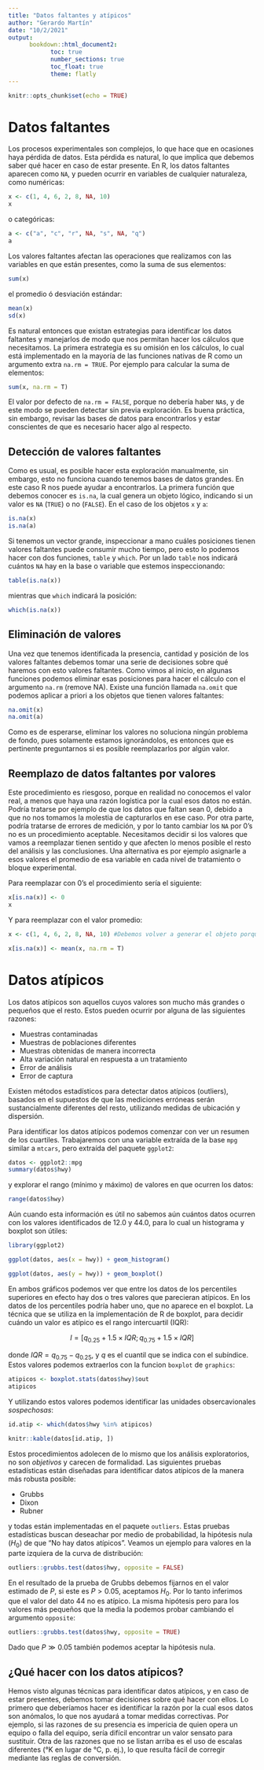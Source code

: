 ```yaml
---
title: "Datos faltantes y atípicos"
author: "Gerardo Martín"
date: "10/2/2021"
output: 
      bookdown::html_document2:
            toc: true 
            number_sections: true
            toc_float: true
            theme: flatly
---
```


```r
knitr::opts_chunk$set(echo = TRUE)
```

# Datos faltantes

Los procesos experimentales son complejos, lo que hace que en ocasiones haya pérdida de datos. Esta pérdida es natural, lo que implica que debemos saber qué hacer en caso de estar presente. En R, los datos faltantes aparecen como `NA`, y pueden ocurrir en variables de cualquier naturaleza, como numéricas:

```r
x <- c(1, 4, 6, 2, 8, NA, 10)
x
```

o categóricas:

```r
a <- c("a", "c", "r", NA, "s", NA, "q")
a
```

Los valores faltantes afectan las operaciones que realizamos con las variables en que están presentes, como la suma de sus elementos:

```r
sum(x)
```

el promedio ó desviación estándar:

```r
mean(x)
sd(x)
```

Es natural entonces que existan estrategias para identificar los datos faltantes y manejarlos de modo que nos permitan hacer los cálculos que necesitamos. La primera estrategia es su omisión en los cálculos, lo cual está implementado en la mayoría de las funciones nativas de R como un argumento extra `na.rm = TRUE`. Por ejemplo para calcular la suma de elementos:

```r
sum(x, na.rm = T)
```

El valor por defecto de `na.rm = FALSE`, porque no debería haber `NA`s, y de este modo se pueden detectar sin previa exploración. Es buena práctica, sin embargo, revisar las bases de datos para encontrarlos y estar conscientes de que es necesario hacer algo al respecto.

## Detección de valores faltantes

Como es usual, es posible hacer esta exploración manualmente, sin embargo, esto no funciona cuando tenemos bases de datos grandes. En este caso R nos puede ayudar a encontrarlos. La primera función que debemos conocer es `is.na`, la cual genera un objeto lógico, indicando si un valor es `NA` (`TRUE`) o no (`FALSE`). En el caso de los objetos `x` y `a`:

```r
is.na(x)
is.na(a)
```

Si tenemos un vector grande, inspeccionar a mano cuáles posiciones tienen valores faltantes puede consumir mucho tiempo, pero esto lo podemos hacer con dos funciones, `table` y `which`. Por un lado `table` nos indicará cuántos `NA` hay en la base o variable que estemos inspeccionando:

```r
table(is.na(x))
```

mientras que `which` indicará la posición:

```r
which(is.na(x))
```

## Eliminación de valores

Una vez que tenemos identificada la presencia, cantidad y posición de los valores faltantes debemos tomar una serie de decisiones sobre qué haremos con esto valores faltantes. Como vimos al inicio, en algunas funciones podemos eliminar esas posiciones para hacer el cálculo con el argumento `na.rm` (remove NA). Existe una función llamada `na.omit` que podemos aplicar a priori a los objetos que tienen valores faltantes:

```r
na.omit(x)
na.omit(a)
```

Como es de esperarse, eliminar los valores no soluciona ningún problema de fondo, pues solamente estamos ignorándolos, es entonces que es pertinente preguntarnos si es posible reemplazarlos por algún valor.

## Reemplazo de datos faltantes por valores

Este procedimiento es riesgoso, porque en realidad no conocemos el valor real, a menos que haya una razón logística por la cual esos datos no están. Podría tratarse por ejemplo de que los datos que faltan sean 0, debido a que no nos tomamos la molestia de capturarlos en ese caso. Por otra parte, podría tratarse de errores de medición, y por lo tanto cambiar los `NA` por 0's no es un procedimiento aceptable. Necesitamos decidir si los valores que vamos a reemplazar tienen sentido y que afecten lo menos posible el resto del análisis y las conclusiones. 
Una alternativa es por ejemplo asignarle a esos valores el promedio de esa variable en cada nivel de tratamiento o bloque experimental. 

Para reemplazar con 0's el procedimiento sería el siguiente:

```r
x[is.na(x)] <- 0 
x
```

Y para reemplazar con el valor promedio:

```r
x <- c(1, 4, 6, 2, 8, NA, 10) #Debemos volver a generar el objeto porque ya reemplazamos el NA con 0

x[is.na(x)] <- mean(x, na.rm = T)
```

# Datos atípicos

Los datos atípicos son aquellos cuyos valores son mucho más grandes o pequeños que el resto. Estos pueden ocurrir por alguna de las siguientes razones:

- Muestras contaminadas
- Muestras de poblaciones diferentes
- Muestras obtenidas de manera incorrecta
- Alta variación natural en respuesta a un tratamiento
- Error de análisis
- Error de captura

Existen métodos estadísticos para detectar datos atípicos (outliers), basados en el supuestos de que las mediciones erróneas serán sustancialmente diferentes del resto, utilizando medidas de ubicación y dispersión.

Para identificar los datos atípicos podemos comenzar con ver un resumen de los cuartiles. Trabajaremos con una variable extraída de la base `mpg` similar a `mtcars`, pero extraída del paquete `ggplot2`:

```r
datos <- ggplot2::mpg
summary(datos$hwy)
```

y explorar el rango (mínimo y máximo) de valores en que ocurren los datos:

```r
range(datos$hwy)
```

Aún cuando esta información es útil no sabemos aún cuántos datos ocurren con los valores identificados de 12.0 y 44.0, para lo cual un histograma y boxplot son útiles:

```r
library(ggplot2)

ggplot(datos, aes(x = hwy)) + geom_histogram()
```

```r
ggplot(datos, aes(y = hwy)) + geom_boxplot()
```

En ambos gráficos podemos ver que entre los datos de los percentiles superiores en efecto hay dos o tres valores que parecieran atípicos. En los datos de los percentiles podría haber uno, que no aparece en el boxplot. La técnica que se utiliza en la implementación de R de boxplot, para decidir cuándo un valor es atípico es el rango intercuartil (IQR):

$$I = [q_{0.25} + 1.5 \times IQR; q_{0.75} + 1.5 \times IQR ]$$

donde $IQR = q_{0.75} - q_{0.25}$, y $q$ es el cuantil que se indica con el subíndice. Estos valores podemos extraerlos con la funcion `boxplot` de `graphics`:

```r
atipicos <- boxplot.stats(datos$hwy)$out
atipicos
```

Y utilizando estos valores podemos identificar las unidades obsercavionales *sospechosas*:

```r
id.atip <- which(datos$hwy %in% atipicos)

knitr::kable(datos[id.atip, ])
```

Estos procedimientos adolecen de lo mismo que los análisis exploratorios, no son *objetivos* y carecen de formalidad. Las siguientes pruebas estadísticas están diseñadas para identificar datos atípicos de la manera más robusta posible:

- Grubbs
- Dixon
- Rubner

y todas están implementadas en el paquete `outliers`. Estas pruebas estadísticas buscan deseachar por medio de probabilidad, la hipótesis nula ($H_0$) de que "No hay datos atípicos". Veamos un ejemplo para valores en la parte izquiera de la curva de distribución:

```r
outliers::grubbs.test(datos$hwy, opposite = FALSE)
```

En el resultado de la prueba de Grubbs debemos fijarnos en el valor estimado de *P*, si este es $P > 0.05$, aceptamos $H_0$. Por lo tanto inferimos que el valor del dato 44 no es atípico. La misma hipótesis pero para los valores más pequeños que la media la podemos probar cambiando el argumento `opposite`:

```r
outliers::grubbs.test(datos$hwy, opposite = TRUE)
```

Dado que $P \gg 0.05$ también podemos aceptar la hipótesis nula.

## ¿Qué hacer con los datos atípicos?

Hemos visto algunas técnicas para identificar datos atípicos, y en caso de estar presentes, debemos tomar decisiones sobre qué hacer con ellos. Lo primero que deberíamos hacer es identificar la razón por la cual esos datos son anómalos, lo que nos ayudará a tomar medidas correctivas. Por ejemplo, si las razones de su presencia es impericia de quien opera un equipo o falla del equipo, sería difícil encontrar un valor sensato para sustituir. Otra de las razones que no se listan arriba es el uso de escalas diferentes (°K en lugar de °C, p. ej.), lo que resulta fácil de corregir mediante las reglas de conversión.